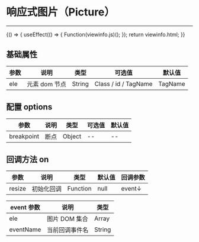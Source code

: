 
# 响应式图片（Picture）

---

<Meta title="常用函数/响应式图片(Picture)" />

<Canvas>
    <Story
        name="响应式图片(Picture)"
        height="150px"
        parameters={{
            docs: { source: { code: `${viewinfo.html}${viewinfo.js}` } },
        }}
    >
        {() => {
            useEffect(() => {
                Function(viewinfo.js)();
            });
            return viewinfo.html;
        }}
    </Story>
</Canvas>

## 基础属性

| 参数 | 说明          | 类型   | 可选值               | 默认值  |
| ---- | ------------- | ------ | -------------------- | ------- |
| ele  | 元素 dom 节点 | String | Class / id / TagName | TagName |

## 配置 options

| 参数       | 说明 | 类型   | 可选值 | 默认值 |
| ---------- | ---- | ------ | ------ | ------ |
| breakpoint | 断点 | Object | --     | --     |

## 回调方法 on

| 参数   | 说明       | 类型     | 默认值 | 回调参数 |
| ------ | ---------- | -------- | ------ | -------- |
| resize | 初始化回调 | Function | null   | event↓   |

| event 参数 | 说明           | 类型   |
| ---------- | -------------- | ------ |
| ele        | 图片 DOM 集合  | Array  | Object |
| eventName  | 当前回调事件名 | String |
